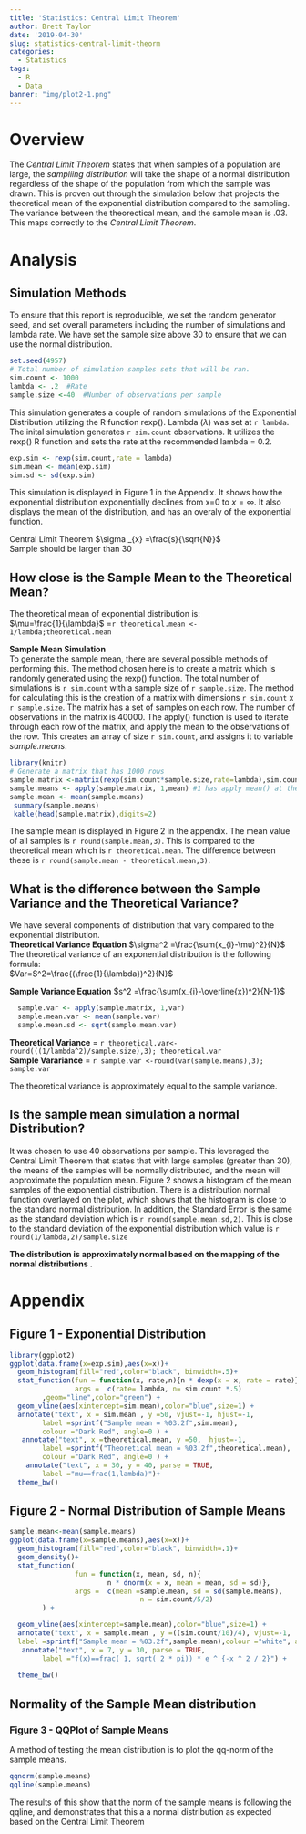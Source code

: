 ```yaml
---
title: 'Statistics: Central Limit Theorem'
author: Brett Taylor
date: '2019-04-30'
slug: statistics-central-limit-theorm
categories:
  - Statistics
tags:
  - R
  - Data
banner: "img/plot2-1.png"
--- 
```

# Overview 
The _Central Limit Theorem_ states that when samples of a population are large, the _sampliing distribution_ will take the shape of a normal distribution regardless of the shape of the population from which the sample was drawn.  This is proven out through the simulation below that projects the theoretical mean of the exponential distribution compared to the sampling.  The variance between the theorectical mean, and the sample mean is .03.  This maps correctly to the _Central Limit Theorem_.   

# Analysis   

## Simulation Methods

To ensure that this report is reproducible, we set the random generator seed, and set overall parameters including the number of simulations and lambda rate.  We have set the sample size above 30 to ensure that we can use the normal distribution.   

```r
set.seed(4957)
# Total number of simulation samples sets that will be ran.
sim.count <- 1000  
lambda <- .2  #Rate
sample.size <-40  #Number of observations per sample
```
 
This simulation generates a couple of random simulations of the Exponential Distribution utilizing the R function rexp().  Lambda ($\lambda$) was set at `r lambda`.  The inital simulation generates `r sim.count` observations. It utilizes the rexp() R function and sets the rate at the recommended lambda = 0.2.       

```r
exp.sim <- rexp(sim.count,rate = lambda)
sim.mean <- mean(exp.sim)
sim.sd <- sd(exp.sim)
```
This simulation is displayed in Figure 1 in the Appendix.  It shows how the exponential distribution exponentially declines from x=0 to $x=\infty$.  It also displays the mean of the distribution, and has an overaly of the exponential function.


Central Limit Theorem
$\sigma _{x} =\frac{s}{\sqrt{N}}$    
Sample should be larger than 30  

## How close is the Sample Mean to the Theoretical Mean?    


The theoretical mean of exponential distribution is:    
$\mu=\frac{1}{\lambda}$ =`r theoretical.mean <- 1/lambda;theoretical.mean`

**Sample Mean Simulation**    
To generate the sample mean, there are several possible methods of performing this.  The method chosen here is to create a matrix which is randomly generated using the rexp() function.  The total number of simulations is `r sim.count` with a sample size of `r sample.size`. The method for calculating this is the creation of a matrix  with dimensions `r sim.count` x `r sample.size`.  The matrix has a set of samples on each row.   The number of observations in the matrix is 40000.  The apply() function is used to iterate through each row of the matrix, and apply the mean to the observations of the row.   This creates an array of size `r sim.count `, and assigns it to variable _sample.means_.   

```r
library(knitr)
# Generate a matrix that has 1000 rows
sample.matrix <-matrix(rexp(sim.count*sample.size,rate=lambda),sim.count)  
sample.means <- apply(sample.matrix, 1,mean) #1 has apply mean() at the row level.
sample.mean <- mean(sample.means)
 summary(sample.means)
 kable(head(sample.matrix),digits=2)

```


The sample mean is displayed in Figure 2 in the appendix.  The mean value of all samples is `r round(sample.mean,3)`.  This is compared to the theoretical mean which is `r theoretical.mean`.  The difference between these is `r round(sample.mean - theoretical.mean,3)`.   
 


## What is the difference between the Sample Variance and the Theoretical Variance?    
We have several components of distribution that vary compared to the exponential distribution.  
**Theoretical Variance Equation** $\sigma^2 =\frac{\sum(x_{i}-\mu)^2}{N}$ 
The theoretical variance of an exponential distribution is the following formula:    
$Var=S^2=\frac{(\frac{1}{\lambda})^2}{N}$  
    

**Sample Variance Equation** $s^2 =\frac{\sum(x_{i}-\overline{x})^2}{N-1}$   
```r
  sample.var <- apply(sample.matrix, 1,var)
  sample.mean.var <- mean(sample.var)
  sample.mean.sd <- sqrt(sample.mean.var)
```

**Theoretical Variance** = `r theoretical.var<-round(((1/lambda^2)/sample.size),3); theoretical.var `    
**Sample Varariance** = `r sample.var <-round(var(sample.means),3); sample.var`    

The theoretical variance is approximately equal to the sample variance.

## Is the sample mean simulation a normal Distribution?   
 It was chosen to use 40 observations per sample.  This leveraged the Central Limit Theorem that states that with large samples (greater than 30), the means of the samples will be normally distributed, and the mean will approximate the population mean.   Figure 2 shows a histogram of the mean samples of the exponential distribution.  There is a distribution normal function overlayed on the plot, which shows that the histogram is close to the standard normal distribution. In addition, the Standard Error is the same as the standard deviation which is `r round(sample.mean.sd,2)`.  This is close to the standard deviation of the exponential distribution which value is `r round(1/lambda,2)/sample.size`
 


**The distribution is approximately normal based on the mapping of the normal distributions .**    

\pagebreak  

# Appendix    
## Figure 1 - Exponential Distribution

```r
library(ggplot2)
ggplot(data.frame(x=exp.sim),aes(x=x))+
  geom_histogram(fill="red",color="black", binwidth=.5)+
  stat_function(fun = function(x, rate,n){n * dexp(x = x, rate = rate)},
                args =  c(rate= lambda, n= sim.count *.5)
        ,geom="line",color="green") +
  geom_vline(aes(xintercept=sim.mean),color="blue",size=1) +
  annotate("text", x = sim.mean , y =50, vjust=-1, hjust=-1,
        label =sprintf("Sample mean = %03.2f",sim.mean),
        colour ="Dark Red", angle=0 ) + 
   annotate("text", x =theoretical.mean, y =50,  hjust=-1,
        label =sprintf("Theoretical mean = %03.2f",theoretical.mean),
        colour ="Dark Red", angle=0 ) + 
    annotate("text", x = 30, y = 40, parse = TRUE, 
        label ="mu==frac(1,lambda)")+
  theme_bw()
```


\pagebreak     
 

## Figure 2 - Normal Distribution of Sample Means


```r
sample.mean<-mean(sample.means)
ggplot(data.frame(x=sample.means),aes(x=x))+
  geom_histogram(fill="red",color="black", binwidth=.1)+
  geom_density()+
  stat_function(
                fun = function(x, mean, sd, n){
                        n * dnorm(x = x, mean = mean, sd = sd)},
                args =  c(mean =sample.mean, sd = sd(sample.means), 
                                n = sim.count/5/2)
        ) +

  geom_vline(aes(xintercept=sample.mean),color="blue",size=1) +
  annotate("text", x = sample.mean , y =((sim.count/10)/4), vjust=-1,  
  label =sprintf("Sample mean = %03.2f",sample.mean),colour ="white", angle=270 ) + 
   annotate("text", x = 7, y = 30, parse = TRUE, 
        label ="f(x)==frac( 1, sqrt( 2 * pi)) * e ^ {-x ^ 2 / 2}") +
 
  theme_bw()
```
   
   
\pagebreak 

## Normality of the Sample Mean distribution     

### Figure 3 - QQPlot of Sample Means     

A method of testing the mean distribution is to plot the qq-norm of the sample means.  
```r
qqnorm(sample.means)
qqline(sample.means)
```


The results of this show that the norm of the sample means is following the qqline, and demonstrates that this a a normal distribution as expected based on the Central Limit Theorem
